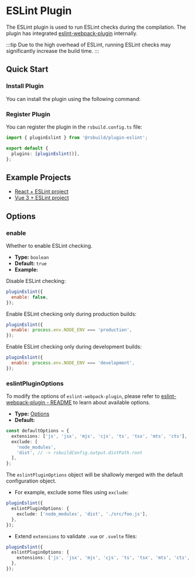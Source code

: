 # ESLint Plugin


<SourceCode href="https://github.com/web-infra-dev/rsbuild/tree/main/packages/plugin-eslint" />

The ESLint plugin is used to run ESLint checks during the compilation. The plugin has integrated [eslint-webpack-plugin](https://www.npmjs.com/package/eslint-webpack-plugin) internally.

:::tip
Due to the high overhead of ESLint, running ESLint checks may significantly increase the build time.
:::

## Quick Start

### Install Plugin

You can install the plugin using the following command:


<PackageManagerTabs command="add @rsbuild/plugin-eslint -D" />

### Register Plugin

You can register the plugin in the `rsbuild.config.ts` file:

```ts title="rsbuild.config.ts"
import { pluginEslint } from '@rsbuild/plugin-eslint';

export default {
  plugins: [pluginEslint()],
};
```

## Example Projects

- [React + ESLint project](https://github.com/rspack-contrib/rspack-examples/tree/main/rsbuild/react-eslint)
- [Vue 3 + ESLint project](https://github.com/rspack-contrib/rspack-examples/tree/main/rsbuild/vue3-eslint)

## Options

### enable

Whether to enable ESLint checking.

- **Type:** `boolean`
- **Default:** `true`
- **Example:**

Disable ESLint checking:

```js
pluginEslint({
  enable: false,
});
```

Enable ESLint checking only during production builds:

```js
pluginEslint({
  enable: process.env.NODE_ENV === 'production',
});
```

Enable ESLint checking only during development builds:

```js
pluginEslint({
  enable: process.env.NODE_ENV === 'development',
});
```

### eslintPluginOptions

To modify the options of `eslint-webpack-plugin`, please refer to [eslint-webpack-plugin - README](https://github.com/webpack-contrib/eslint-webpack-plugin#readme) to learn about available options.

- **Type:** [Options](https://github.com/webpack-contrib/eslint-webpack-plugin/blob/master/types/options.d.ts)
- **Default:**

```ts
const defaultOptions = {
  extensions: ['js', 'jsx', 'mjs', 'cjs', 'ts', 'tsx', 'mts', 'cts'],
  exclude: [
    'node_modules',
    'dist', // -> rsbuildConfig.output.distPath.root
  ],
};
```

The `eslintPluginOptions` object will be shallowly merged with the default configuration object.

- For example, exclude some files using `exclude`:

```ts
pluginEslint({
  eslintPluginOptions: {
    exclude: ['node_modules', 'dist', './src/foo.js'],
  },
});
```

- Extend `extensions` to validate `.vue` or `.svelte` files:

```ts
pluginEslint({
  eslintPluginOptions: {
    extensions: ['js', 'jsx', 'mjs', 'cjs', 'ts', 'tsx', 'mts', 'cts', 'vue'],
  },
});
```
